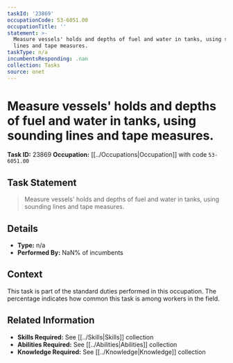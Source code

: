 ```yaml
---
taskId: '23869'
occupationCode: 53-6051.00
occupationTitle: ''
statement: >-
  Measure vessels' holds and depths of fuel and water in tanks, using sounding
  lines and tape measures.
taskType: n/a
incumbentsResponding: .nan
collection: Tasks
source: onet
---
```

# Measure vessels' holds and depths of fuel and water in tanks, using sounding lines and tape measures.

**Task ID:** 23869
**Occupation:** [[../Occupations|Occupation]] with code `53-6051.00`

## Task Statement

> Measure vessels' holds and depths of fuel and water in tanks, using sounding lines and tape measures.

## Details

- **Type:** n/a
- **Performed By:** NaN% of incumbents

## Context

This task is part of the standard duties performed in this occupation. The percentage indicates how common this task is among workers in the field.

## Related Information

- **Skills Required:** See [[../Skills|Skills]] collection
- **Abilities Required:** See [[../Abilities|Abilities]] collection
- **Knowledge Required:** See [[../Knowledge|Knowledge]] collection
